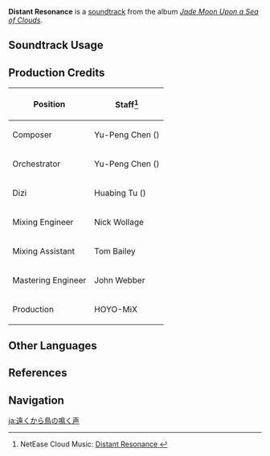 {{Soundtrack Infobox
|image          = Jade Moon Upon a Sea of Clouds.png
|album          = Jade Moon Upon a Sea of Clouds
|disc           = 2
|number         = 59
|featured       =
|featured2      =
|featured3      =
|featured_disc  =
|featured_disc2 =
|featured_disc3 =
|youtube_id     = WSCoPqHz5Ts
|spotify_id     = 7pmyWB5iiU5Md1g2lWk5xK
|previous       = Solitude Mountains
|next           = Foregone Giants
}}
'''Distant Resonance''' is a [[soundtrack]] from the album ''[[Jade Moon Upon a Sea of Clouds]]''.

==Soundtrack Usage==
{{Soundtrack Usage
|location = Lisha//clear sky
}}

==Production Credits==
{| class="wikitable"
! Position
! Staff<ref>NetEase Cloud Music: [https://music.163.com/#/song?id=1492276644 Distant Resonance {{zh|悠远的鸟鸣}}]</ref>
|-
! Composer
| Yu-Peng Chen ({{zh|陈致逸}})
|-
! Orchestrator
| Yu-Peng Chen ({{zh|陈致逸}})
|-
! Dizi
| Huabing Tu ({{zh|屠化冰}})
|-
! Mixing Engineer
| Nick Wollage
|-
! Mixing Assistant
| Tom Bailey
|-
! Mastering Engineer
| John Webber
|-
! Production
| HOYO-MiX
|}

==Other Languages==
{{Other Languages
|en      = Distant Resonance
|zhs     = 悠远的鸟鸣
|zhs_rm  = Yōuyuǎn de Miǎomíng
|zht     = 悠遠的鳥鳴
|zht_rm  = Yōuyuǎn de Miǎomíng
|zh_tl   = Distant Birdsong
|ja      = 遠くから鳥の鳴く声
|ja_rm   = Tooku kara Tori no Naku Koe
|ja_tl   = A Distant Birds Call
}}

==References==
{{Reflist}}

==Navigation==
{{Soundtrack Navbox|Jade Moon Upon a Sea of Clouds}}

[[ja:遠くから鳥の鳴く声]]